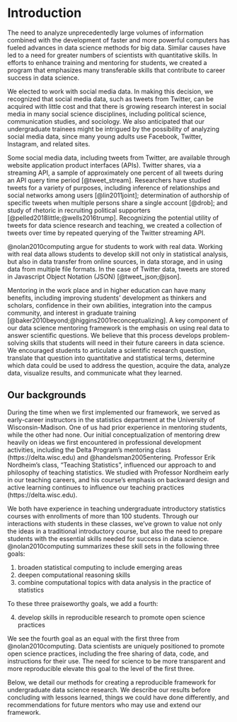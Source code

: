 # Introduction

The need to analyze unprecedentedly large volumes of information combined with 
the development of faster and more powerful computers has fueled advances in 
data science methods for big data. Similar causes have led to a
need for greater 
numbers of scientists with quantitative skills. In efforts to enhance training
and mentoring for students, we created a program that emphasizes many 
transferable skills that contribute to career success in data science.

We elected to work with social media data. In making 
this decision, we recognized that social media data, such as tweets from 
Twitter, can be acquired with little cost and that there is growing research 
interest in social media in many social science disciplines, including political 
science, communication studies, and sociology. We also anticipated 
that our undergraduate trainees might be intrigued by the possibility of 
analyzing social media data, since many young adults use Facebook, Twitter, 
Instagram, and related sites.


Some social media data, including tweets from Twitter, are 
available through website application product interfaces (APIs). Twitter 
shares, via a streaming API, a sample of approximately one percent of all 
tweets during an API query time period [@tweet_stream].
Researchers have studied tweets for a 
variety of purposes, including 
inference of relationships and social networks among users [@lin2011joint]; 
determination of 
authorship of specific tweets when multiple persons share a single account [@drob]; and 
study of rhetoric in recruiting political supporters [@pelled2018little;@wells2016trump].
Recognizing the potential utility of tweets for data science research and teaching, 
we created a 
collection of tweets over time by repeated querying of the Twitter streaming API.

@nolan2010computing argue for students to work with real data. 
Working with real data allows students to develop skill not only in statistical analysis,
but also in data transfer from online sources, in data storage, and in using data 
from multiple file formats. In the case of Twitter data, tweets are stored in
Javascript Object Notation (JSON) [@tweet_json;@json]. 

Mentoring in the work place and in higher education can have many 
benefits, including improving students' development as thinkers and scholars, confidence in their 
own abilities, integration into the campus community,
and interest in graduate training 
[@baker2010beyond;@higgins2001reconceptualizing].
A key component of our data science mentoring framework is 
the emphasis on using real data to answer 
scientific questions. We believe that this process develops problem-solving skills that 
students will need in their future careers in data science. 
We encouraged students to articulate a scientific research question, translate that question 
into quantitative and statistical terms, determine which data could be used to address the 
question, acquire the data, analyze data, visualize results, and communicate what they learned.



## Our backgrounds

During the time when we first implemented our framework, we served as early-career instructors in 
the statistics department at the University of Wisconsin-Madison. One of us had prior 
experience in mentoring students, while the other had none. Our initial 
conceptualization of mentoring drew heavily on ideas we first encountered in professional 
development 
activities, including the Delta Program's mentoring class (https://delta.wisc.edu) and @handelsman2005entering. 
Professor Erik Nordheim's class, "Teaching Statistics", 
influenced our approach to and philosophy of teaching statistics. 
We studied with Professor Nordheim early in our teaching 
careers, and his course's emphasis on backward design and active learning continues to influence our teaching practices (https://delta.wisc.edu). 

We both have experience in teaching undergraduate introductory 
statistics courses with enrollments of more than 
100 students. Through our interactions with students in these 
classes, we've grown to value not only 
the ideas in a traditional introductory course, but also the need 
to prepare students with the essential skills needed for success 
in data science. @nolan2010computing summarizes these skill sets 
in the following three goals:

1. broaden statistical computing to include emerging areas
1. deepen computational reasoning skills
1. combine computational topics with data analysis in the practice of statistics

To these three praiseworthy goals, we add a fourth:

4. develop skills in reproducible research to promote open science practices

We see the fourth goal as an equal with the first three from @nolan2010computing. 
Data scientists are uniquely positioned to promote open science 
practices, including the free sharing of 
data, code, and instructions for their use. 
The need for science to be more transparent and more reproducible
elevate this goal to the level of the first three.

Below, we detail our methods for creating a reproducible framework
for undergraduate data science 
research. We describe our results before concluding with lessons learned, 
things we could have done differently, and recommendations for future 
mentors who may use and extend our framework. 


